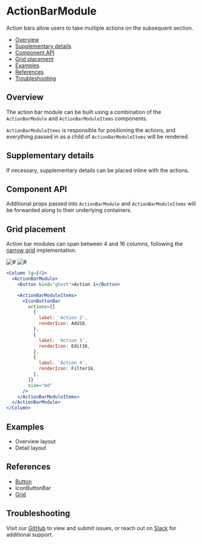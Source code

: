 

# ActionBarModule

Action bars allow users to take multiple actions on the subsequent section.

- [Overview](#overview)
- [Supplementary details](#supplementary-details)
- [Component API](#component-api)
- [Grid placement](#grid-placement)
- [Examples](#examples)
- [References](#references)
- [Troubleshooting](#troubleshooting)

## Overview

The action bar module can be built using a combination of the `ActionBarModule` and `ActionBarModuleItems` components.

`ActionBarModuleItems` is responsible for positioning the actions, and everything passed in as a child of `ActionBarModuleItems` will be rendered.

<Canvas>
  <Story
    id="patterns-unstable-layout-modules-actionbarmodule--default"
    parameters={parameters}
  />
</Canvas>

## Supplementary details

If necessary, supplementary details can be placed inline with the actions.

<Canvas>
  <Story
    id="patterns-unstable-layout-modules-actionbarmodule--details"
    parameters={parameters}
  />
</Canvas>

## Component API

<ArgsTable />

Additional props passed into `ActionBarModule` and `ActionBarModuleItems` will be forwarded along to their underlying containers.

## Grid placement

Action bar modules can span between 4 and 16 columns, following the [narrow grid](#references) implementation.

<Row>
  <Column>
    <img alt="#" src="#" />
  </Column>

  <Column>
    <img alt="#" src="#" />
  </Column>
</Row>

```jsx
<Column lg={4}>
  <ActionBarModule>
    <Button kind="ghost">Action 1</Button>

    <ActionBarModuleItems>
      <IconButtonBar
        actions={[
          {
            label: 'Action 2',
            renderIcon: Add16,
          },
          {
            label: 'Action 3',
            renderIcon: Edit16,
          },
          {
            label: 'Action 4',
            renderIcon: Filter16,
          },
        ]}
        size="md"
      />
    </ActionBarModuleItems>
  </ActionBarModule>
</Column>
```

## Examples

- <LinkTo kind="patterns-unstable-layout-examples" story="overview">
    Overview layout
  </LinkTo>
- <LinkTo kind="patterns-unstable-layout-examples" story="detail">
    Detail layout
  </LinkTo>

## References

- [Button](https://react.carbondesignsystem.com/?path=/docs/button)
- <LinkTo kind="patterns-iconbuttonbar" story="default">
    IconButtonBar
  </LinkTo>
- [Grid](https://react.carbondesignsystem.com/?path=/docs/grid--narrow)

## Troubleshooting

Visit our [GitHub](https://github.com/carbon-design-system/ibm-security) to view and submit issues, or reach out on [Slack](https://app.slack.com/client/T1V6D3RT7/CRV39QKP0) for additional support.
